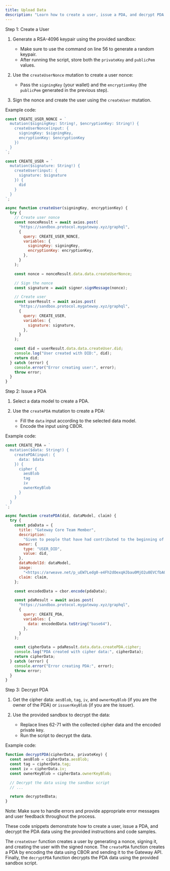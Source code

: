 ```yaml
---
title: Upload Data
description: "Learn how to create a user, issue a PDA, and decrypt PDA data using the Gateway API."
---
```


Step 1: Create a User

1. Generate a RSA-4096 keypair using the provided sandbox:

   - Make sure to use the command on line 56 to generate a random keypair.
   - After running the script, store both the `privateKey` and `publicPem` values.

2. Use the `createUserNonce` mutation to create a user nonce:

   - Pass the `signingKey` (your wallet) and the `encryptionKey` (the `publicPem` generated in the previous step).

3. Sign the nonce and create the user using the `createUser` mutation.

Example code:

```javascript
const CREATE_USER_NONCE = `
  mutation($signingKey: String!, $encryptionKey: String!) {
    createUserNonce(input: {
      signingKey: $signingKey,
      encryptionKey: $encryptionKey
    })
  }
`;

const CREATE_USER = `
  mutation($signature: String!) {
    createUser(input: {
      signature: $signature
    }) {
      did
    }
  }
`;

async function createUser(signingKey, encryptionKey) {
  try {
    // Create user nonce
    const nonceResult = await axios.post(
      "https://sandbox.protocol.mygateway.xyz/graphql",
      {
        query: CREATE_USER_NONCE,
        variables: {
          signingKey: signingKey,
          encryptionKey: encryptionKey,
        },
      }
    );

    const nonce = nonceResult.data.data.createUserNonce;

    // Sign the nonce
    const signature = await signer.signMessage(nonce);

    // Create user
    const userResult = await axios.post(
      "https://sandbox.protocol.mygateway.xyz/graphql",
      {
        query: CREATE_USER,
        variables: {
          signature: signature,
        },
      }
    );

    const did = userResult.data.data.createUser.did;
    console.log("User created with DID:", did);
    return did;
  } catch (error) {
    console.error("Error creating user:", error);
    throw error;
  }
}
```

Step 2: Issue a PDA

1. Select a data model to create a PDA.

2. Use the `createPDA` mutation to create a PDA:
   - Fill the `data` input according to the selected data model.
   - Encode the input using CBOR.

Example code:

```javascript
const CREATE_PDA = `
  mutation($data: String!) {
    createPDA(input: {
      data: $data
    }) {
      cipher {
        aesBlob
        tag
        iv
        ownerKeyBlob
      }
    }
  }
`;

async function createPDA(did, dataModel, claim) {
  try {
    const pdaData = {
      title: "Gateway Core Team Member",
      description:
        "Given to people that have had contributed to the beginning of Gateway",
      owner: {
        type: "USER_DID",
        value: did,
      },
      dataModelId: dataModel,
      image:
        "<https://arweave.net/p_uEW7Ledg0-e4Fh2dOexqHJbau0MjO2u0EVCfbA0UI>",
      claim: claim,
    };

    const encodedData = cbor.encode(pdaData);

    const pdaResult = await axios.post(
      "https://sandbox.protocol.mygateway.xyz/graphql",
      {
        query: CREATE_PDA,
        variables: {
          data: encodedData.toString("base64"),
        },
      }
    );

    const cipherData = pdaResult.data.data.createPDA.cipher;
    console.log("PDA created with cipher data:", cipherData);
    return cipherData;
  } catch (error) {
    console.error("Error creating PDA:", error);
    throw error;
  }
}
```

Step 3: Decrypt PDA

1. Get the cipher data: `aesBlob`, `tag`, `iv`, and `ownerKeyBlob` (if you are the owner of the PDA) or `issuerKeyBlob` (if you are the issuer).

2. Use the provided sandbox to decrypt the data:
   - Replace lines 62-71 with the collected cipher data and the encoded private key.
   - Run the script to decrypt the data.

Example code:

```javascript
function decryptPDA(cipherData, privateKey) {
  const aesBlob = cipherData.aesBlob;
  const tag = cipherData.tag;
  const iv = cipherData.iv;
  const ownerKeyBlob = cipherData.ownerKeyBlob;

  // Decrypt the data using the sandbox script
  // ...

  return decryptedData;
}
```

Note: Make sure to handle errors and provide appropriate error messages and user feedback throughout the process.

These code snippets demonstrate how to create a user, issue a PDA, and decrypt the PDA data using the provided instructions and code samples.

The `createUser` function creates a user by generating a nonce, signing it, and creating the user with the signed nonce. The `createPDA` function creates a PDA by encoding the data using CBOR and sending it to the Gateway API. Finally, the `decryptPDA` function decrypts the PDA data using the provided sandbox script.
